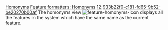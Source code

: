 [[Property:title|Homonyms]]
[[Property:link_title|Feature formatters: Homonyms]]
[[Property:weight|12]]
[[Property:uuid|933b22f0-c181-fd65-9b52-be20270b00af]]
The homonyms view  [[Image:feature-homonyms-icon]]  displays all the features in the system which have the same name as the current feature. 


{{warning|: This operation may take a long time if the system has a lot of classes. }}


{{seealso|<br/>
[[Implementers|Implementers]]  }}




